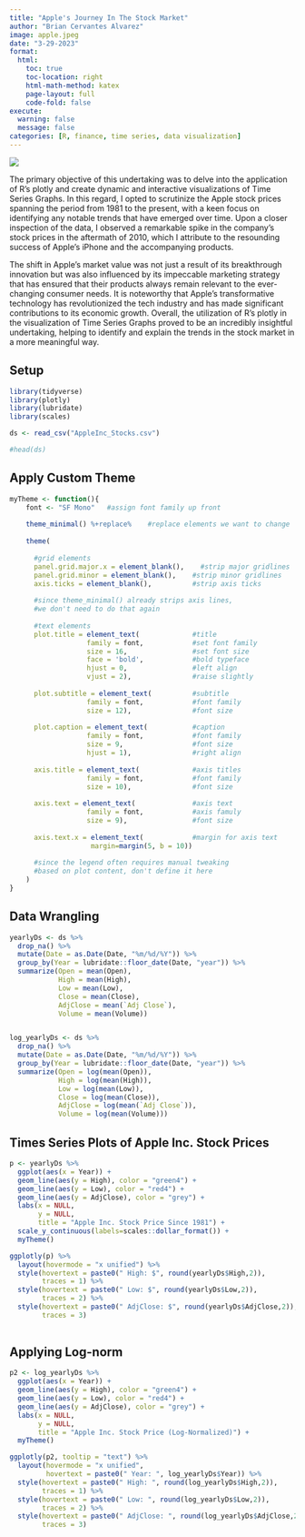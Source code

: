 ```yaml
---
title: "Apple's Journey In The Stock Market"
author: "Brian Cervantes Alvarez"
image: apple.jpeg
date: "3-29-2023"
format:
  html:
    toc: true
    toc-location: right
    html-math-method: katex
    page-layout: full
    code-fold: false
execute: 
  warning: false
  message: false
categories: [R, finance, time series, data visualization]
---
```


![](apple.jpeg)

The primary objective of this undertaking was to delve into the application of R's plotly and create dynamic and interactive visualizations of Time Series Graphs. In this regard, I opted to scrutinize the Apple stock prices spanning the period from 1981 to the present, with a keen focus on identifying any notable trends that have emerged over time. Upon a closer inspection of the data, I observed a remarkable spike in the company's stock prices in the aftermath of 2010, which I attribute to the resounding success of Apple's iPhone and the accompanying products.

The shift in Apple's market value was not just a result of its breakthrough innovation but was also influenced by its impeccable marketing strategy that has ensured that their products always remain relevant to the ever-changing consumer needs. It is noteworthy that Apple's transformative technology has revolutionized the tech industry and has made significant contributions to its economic growth. Overall, the utilization of R's plotly in the visualization of Time Series Graphs proved to be an incredibly insightful undertaking, helping to identify and explain the trends in the stock market in a more meaningful way.

## Setup

```r
library(tidyverse)
library(plotly)
library(lubridate)
library(scales)
```

```r
ds <- read_csv("AppleInc_Stocks.csv")

#head(ds)
```

## Apply Custom Theme

```r
myTheme <- function(){ 
    font <- "SF Mono"   #assign font family up front
    
    theme_minimal() %+replace%    #replace elements we want to change
    
    theme(
      
      #grid elements
      panel.grid.major.x = element_blank(),    #strip major gridlines
      panel.grid.minor = element_blank(),    #strip minor gridlines
      axis.ticks = element_blank(),          #strip axis ticks
      
      #since theme_minimal() already strips axis lines, 
      #we don't need to do that again
      
      #text elements
      plot.title = element_text(             #title
                   family = font,            #set font family
                   size = 16,                #set font size
                   face = 'bold',            #bold typeface
                   hjust = 0,                #left align
                   vjust = 2),               #raise slightly
      
      plot.subtitle = element_text(          #subtitle
                   family = font,            #font family
                   size = 12),               #font size
      
      plot.caption = element_text(           #caption
                   family = font,            #font family
                   size = 9,                 #font size
                   hjust = 1),               #right align
      
      axis.title = element_text(             #axis titles
                   family = font,            #font family
                   size = 10),               #font size
      
      axis.text = element_text(              #axis text
                   family = font,            #axis famuly
                   size = 9),                #font size
      
      axis.text.x = element_text(            #margin for axis text
                    margin=margin(5, b = 10))
      
      #since the legend often requires manual tweaking 
      #based on plot content, don't define it here
    )
}
```

## Data Wrangling

```r
yearlyDs <- ds %>% 
  drop_na() %>%
  mutate(Date = as.Date(Date, "%m/%d/%Y")) %>%
  group_by(Year = lubridate::floor_date(Date, "year")) %>%
  summarize(Open = mean(Open),
            High = mean(High),
            Low = mean(Low),
            Close = mean(Close),
            AdjClose = mean(`Adj Close`),
            Volume = mean(Volume))


log_yearlyDs <- ds %>% 
  drop_na() %>%
  mutate(Date = as.Date(Date, "%m/%d/%Y")) %>%
  group_by(Year = lubridate::floor_date(Date, "year")) %>%
  summarize(Open = log(mean(Open)),
            High = log(mean(High)),
            Low = log(mean(Low)),
            Close = log(mean(Close)),
            AdjClose = log(mean(`Adj Close`)),
            Volume = log(mean(Volume)))

```

## Times Series Plots of Apple Inc. Stock Prices

```r
p <- yearlyDs %>%
  ggplot(aes(x = Year)) +
  geom_line(aes(y = High), color = "green4") +
  geom_line(aes(y = Low), color = "red4") +
  geom_line(aes(y = AdjClose), color = "grey") +
  labs(x = NULL,
       y = NULL,
       title = "Apple Inc. Stock Price Since 1981") +
  scale_y_continuous(labels=scales::dollar_format()) +
  myTheme()

ggplotly(p) %>%
  layout(hovermode = "x unified") %>% 
  style(hovertext = paste0(" High: $", round(yearlyDs$High,2)),
        traces = 1) %>%
  style(hovertext = paste0(" Low: $", round(yearlyDs$Low,2)),
        traces = 2) %>%
  style(hovertext = paste0(" AdjClose: $", round(yearlyDs$AdjClose,2)),
        traces = 3)
  
```

## Applying Log-norm

```r
p2 <- log_yearlyDs %>%
  ggplot(aes(x = Year)) +
  geom_line(aes(y = High), color = "green4") +
  geom_line(aes(y = Low), color = "red4") +
  geom_line(aes(y = AdjClose), color = "grey") +
  labs(x = NULL,
       y = NULL,
       title = "Apple Inc. Stock Price (Log-Normalized)") +
  myTheme()

ggplotly(p2, tooltip = "text") %>%
  layout(hovermode = "x unified", 
         hovertext = paste0(" Year: ", log_yearlyDs$Year)) %>% 
  style(hovertext = paste0(" High: ", round(log_yearlyDs$High,2)),
        traces = 1) %>%
  style(hovertext = paste0(" Low: ", round(log_yearlyDs$Low,2)),
        traces = 2) %>%
  style(hovertext = paste0(" AdjClose: ", round(log_yearlyDs$AdjClose,2)),
        traces = 3)

```

